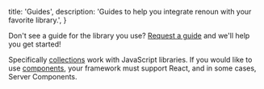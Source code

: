 
  title: 'Guides',
  description:
    'Guides to help you integrate renoun with your favorite library.',
}

<Row>
  <AllGuides />
</Row>

Don't see a guide for the library you use? [Request a guide](https://github.com/souporserious/renoun/issues/new?title=requesting%20a%20guide%20for%20%3Cframework-here%3E) and we'll help you get started!

<Note>

Specifically [collections](/collections) work with JavaScript libraries. If
you would like to use [components](/components), your framework must support
React, and in some cases, Server Components.

</Note>

